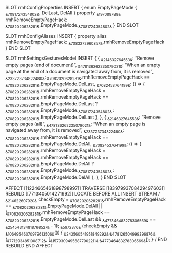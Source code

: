 SLOT rmhConfigProperties
    INSERT {
        enum EmptyPageMode {
            ~&7081724354802&~,
            DelLast,
            DelAll
        }
        property ~&197088788&~ rmhRemoveEmptyPageHack: ~&7082020628281&~.EmptyPageMode.~&7081724354802&~
    }
END SLOT

SLOT rmhConfigAliases
    INSERT {
        property alias rmhRemoveEmptyPageHack: ~&7083272960857&~.rmhRemoveEmptyPageHack
    }
END SLOT

SLOT rmhSettingsGesturesModel
    INSERT {
        {
           ~&214632764553&~: "Remove empty pages (end of document)",
           ~&478136262235079021&~: "When an empty page at the end of a document is navigated away from, it is removed",
           ~&233723734822480&~: ~&7082020628281&~.rmhRemoveEmptyPageHack == ~&7082020628281&~.EmptyPageMode.DelLast,
           ~&7082453764199&~: () => { ~&7082020628281&~.rmhRemoveEmptyPageHack = ~&7082020628281&~.rmhRemoveEmptyPageHack == ~&7082020628281&~.EmptyPageMode.DelLast ? ~&7082020628281&~.EmptyPageMode.~&7081724354802&~ : ~&7082020628281&~.EmptyPageMode.DelLast },
        },
        {
           ~&214632764553&~: "Remove empty pages (all)",
           ~&478136262235079021&~: "When an empty page is navigated away from, it is removed",
           ~&233723734822480&~: ~&7082020628281&~.rmhRemoveEmptyPageHack == ~&7082020628281&~.EmptyPageMode.DelAll,
           ~&7082453764199&~: () => { ~&7082020628281&~.rmhRemoveEmptyPageHack = ~&7082020628281&~.rmhRemoveEmptyPageHack == ~&7082020628281&~.EmptyPageMode.DelAll ? ~&7082020628281&~.EmptyPageMode.~&7081724354802&~ : ~&7082020628281&~.EmptyPageMode.DelAll },
        },
    }
END SLOT

AFFECT [[1224665461898798997]]
    TRAVERSE [[8397993708429497603]]
        REBUILD [[7713405014271992]]
            LOCATE BEFORE ALL
            INSERT STREAM /          
              ~&214622607920&~ checkEmpty = ~&7082020628281&~.rmhRemoveEmptyPageHack == ~&7082020628281&~.EmptyPageMode.DelAll || (~&7082020628281&~.rmhRemoveEmptyPageHack == ~&7082020628281&~.EmptyPageMode.DelLast && ~&477346483278306569&~ == ~&254543134818768527&~ - 1);
              ~&5972376&~ (checkEmpty && ~&10649546070979613506&~()) {
                  ~&243560541951849292&~.~&478126504999396876&~(~&7712934851008712&~, [~&15793094956877902211&~.~&477346483278306569&~]);
              }
                    /
        END REBUILD
END AFFECT
